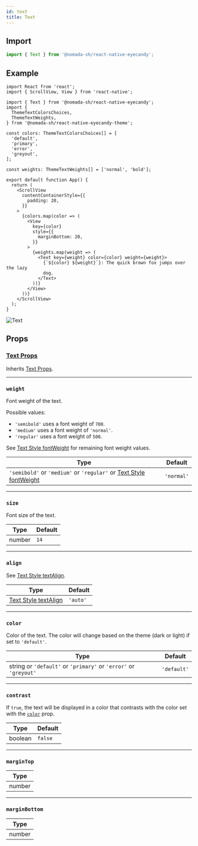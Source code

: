 ```yaml
---
id: text
title: Text
---
```


## Import

```jsx
import { Text } from '@nomada-sh/react-native-eyecandy';
```

## Example

```tsx
import React from 'react';
import { ScrollView, View } from 'react-native';

import { Text } from '@nomada-sh/react-native-eyecandy';
import {
  ThemeTextColorsChoices,
  ThemeTextWeights,
} from '@nomada-sh/react-native-eyecandy-theme';

const colors: ThemeTextColorsChoices[] = [
  'default',
  'primary',
  'error',
  'greyout',
];

const weights: ThemeTextWeights[] = ['normal', 'bold'];

export default function App() {
  return (
    <ScrollView
      contentContainerStyle={{
        padding: 20,
      }}
    >
      {colors.map(color => (
        <View
          key={color}
          style={{
            marginBottom: 20,
          }}
        >
          {weights.map(weight => (
            <Text key={weight} color={color} weight={weight}>
              {`${color} ${weight}`}: The quick brown fox jumps over the lazy
              dog.
            </Text>
          ))}
        </View>
      ))}
    </ScrollView>
  );
}
```

![Text](../assets/components/text.png)

## Props

### [Text Props](https://reactnative.dev/docs/text#props)

Inherits [Text Props](https://reactnative.dev/docs/text#props).

---

### `weight`

Font weight of the text.

Possible values:

- `'semibold'` uses a font weight of `700`.
- `'medium'` uses a font weight of `'normal'`.
- `'regular'` uses a font weight of `500`.

See [Text Style fontWeight](https://reactnative.dev/docs/text-style-props#fontweight) for remaining font weight values.

| Type                                                                                                                           | Default    |
| ------------------------------------------------------------------------------------------------------------------------------ | ---------- |
| `'semibold'` or `'medium'` or `'regular'` or [Text Style fontWeight](https://reactnative.dev/docs/text-style-props#fontweight) | `'normal'` |

---

### `size`

Font size of the text.

| Type   | Default |
| ------ | ------- |
| number | `14`    |

---

### `align`

See [Text Style textAlign](https://reactnative.dev/docs/text-style-props#textalign).

| Type                                                                            | Default  |
| ------------------------------------------------------------------------------- | -------- |
| [Text Style textAlign](https://reactnative.dev/docs/text-style-props#textalign) | `'auto'` |

---

### `color`

Color of the text. The color will change based on the theme (dark or light) if set to `'default'`.

| Type                                                             | Default     |
| ---------------------------------------------------------------- | ----------- |
| string or `'default'` or `'primary'` or `'error'` or `'greyout'` | `'default'` |

---

### `contrast`

If `true`, the text will be displayed in a color that contrasts with the color set with the [`color`](#color) prop.

| Type    | Default |
| ------- | ------- |
| boolean | `false` |

---

### `marginTop`

| Type   |
| ------ |
| number |

---

### `marginBottom`

| Type   |
| ------ |
| number |
